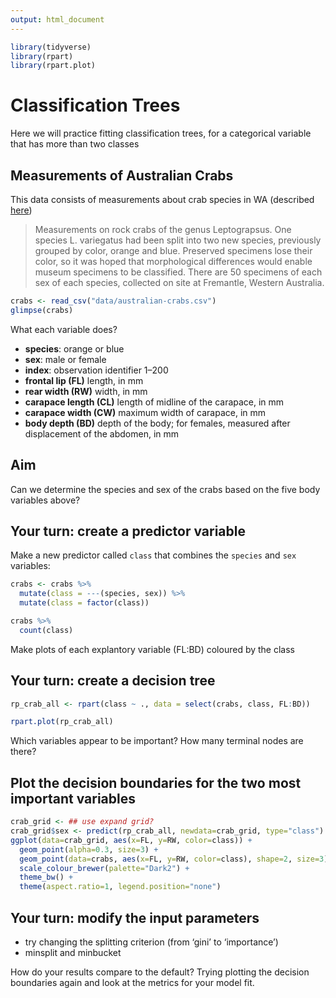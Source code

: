 ```yaml
---
output: html_document
---
```


```r
library(tidyverse)
library(rpart)
library(rpart.plot)
```

# Classification Trees

Here we will practice fitting classification trees, for a categorical
variable that has more than two classes

## Measurements of Australian Crabs

This data consists of measurements about crab species in WA (described 
[here](http://ggobi.org/book/chap-data.pdf))

> Measurements on rock crabs of the genus Leptograpsus. One
species L. variegatus had been split into two new species, previously grouped
by color, orange and blue. Preserved specimens lose their color, so it was
hoped that morphological differences would enable museum specimens to be
classified. There are 50 specimens of each sex of each species, collected on site
at Fremantle, Western Australia. 


```r
crabs <- read_csv("data/australian-crabs.csv")
glimpse(crabs)
```

What each variable does? 

 * __species__: orange or blue
 * __sex__: male or female
 * __index__: observation identifier 1–200
 * __frontal lip (FL)__ length, in mm
 * __rear width (RW)__ width, in mm
 * __carapace length (CL)__ length of midline of the carapace, in mm
 * __carapace width (CW)__ maximum width of carapace, in mm
 * __body depth (BD)__ depth of the body; for females, measured after
displacement of the abdomen, in mm

## Aim

Can we determine the species and sex of the crabs based on the five
body variables above? 

## Your turn: create a predictor variable 

Make a new predictor called `class` that combines the `species` and `sex`
variables:

```r
crabs <- crabs %>% 
  mutate(class = ---(species, sex)) %>% 
  mutate(class = factor(class))

crabs %>% 
  count(class)
```


Make plots of each explantory variable (FL:BD) coloured by the class

## Your turn: create a decision tree

```r
rp_crab_all <- rpart(class ~ ., data = select(crabs, class, FL:BD))

rpart.plot(rp_crab_all)
```

Which variables appear to be important? How many terminal nodes are there?

## Plot the decision boundaries for the two most important variables

```r
crab_grid <- ## use expand grid?
crab_grid$sex <- predict(rp_crab_all, newdata=crab_grid, type="class")
ggplot(data=crab_grid, aes(x=FL, y=RW, color=class)) + 
  geom_point(alpha=0.3, size=3) + 
  geom_point(data=crabs, aes(x=FL, y=RW, color=class), shape=2, size=3) + 
  scale_colour_brewer(palette="Dark2") +
  theme_bw() + 
  theme(aspect.ratio=1, legend.position="none") 

```


## Your turn: modify the input parameters

* try changing the splitting criterion (from 'gini' to 'importance')
* minsplit and minbucket

How do your results compare to the default? Trying plotting the decision
boundaries again and look at the metrics for your model fit.

